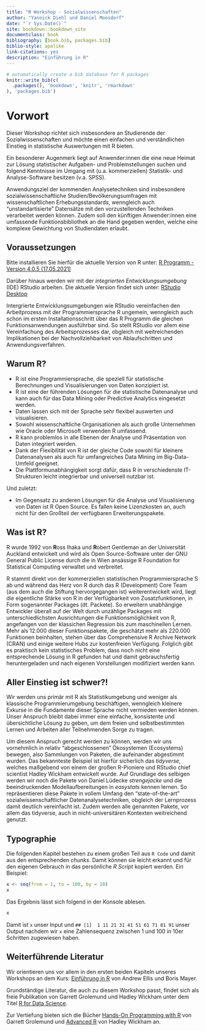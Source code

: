 ```yaml
--- 
title: "R Workshop - Sozialwissenschaften"
author: "Yannick Diehl und Daniel Moosdorf"
date: "`r Sys.Date()`"
site: bookdown::bookdown_site
documentclass: book
bibliography: [book.bib, packages.bib]
biblio-style: apalike
link-citations: yes
description: "Einführung in R"
---
```


```r
# automatically create a bib database for R packages
knitr::write_bib(c(
  .packages(), 'bookdown', 'knitr', 'rmarkdown'
), 'packages.bib')
```

# Vorwort {-}

Dieser Workshop richtet sich insbesondere an Studierende der Sozialwissenschaften und möchte einen einfachen und verständlichen Einstieg in statistische Auswertungen mit R bieten.

Ein besonderer Augenmerk liegt auf Anwender:innen die eine neue Heimat zur Lösung statistischer Aufgaben- und Problemstellungen suchen und folgend Kenntnisse im Umgang mit (u.a. kommerziellen) Statistik- und Analyse-Software besitzen (v.a. SPSS). 

Anwendungsziel der kommenden Analysetechniken sind insbesondere sozialwissenschaftliche Studien/Bevölkerungsumfragen mit wissenschaftlichen Erhebungsstandards, wenngleich auch "unstandartisierte" Datensätze mit den vorzustellenden Techniken verarbeitet werden können. Zudem soll den künftigen Anwender:innen eine umfassende Funktionsbibliothek an die Hand gegeben werden, welche eine komplexe Gewichtung von Studiendaten erlaubt.

## Voraussetzungen

Bitte installieren Sie hierfür die aktuelle Version von R unter: [R Programm - Version 4.0.5 (17.05.2021)](https://stat.ethz.ch/CRAN/)

Darüber hinaus werden wir mit der *integrierten Entwicklungsumgebung* (IDE) RStudio arbeiten. Die aktuelle Version findet sich unter: [RStudio Desktop](https://www.rstudio.com/products/rstudio/download/) 

Intergrierte Entwicklungsumgebungen wie RStudio vereinfachen den Arbeitprozess mit der Programmiersprache R ungemein, wenngleich auch schon im ersten Installationsschritt über das R Programm die gleichen Funktionsanwendungen ausführbar sind. So stellt RStudio vor allem eine Vereinfachung des Arbeitsprozesses dar, obgleich mit weitreichenden Implikationen bei der Nachvollziehbarkeit von Ablaufschritten und Anwendungsverfahren.

## Warum R?

* R ist eine Programmiersprache, die speziell für statistische Berechnungen und Visualisierungen von Daten konzipiert ist.
* R ist eine der führenden Lösungen für die statistische Datenanalyse und kann auch für das Data Mining oder Predictive Analytics eingesetzt werden.
* Daten lassen sich mit der Sprache sehr flexibel auswerten und visualisieren.
* Sowohl wissenschaftliche Organisationen als auch große Unternehmen wie Oracle oder Microsoft verwenden R umfassend.
* R kann problemlos in alle Ebenen der Analyse und Präsentation von Daten integriert werden.
* Dank der Flexibilität von R ist der gleiche Code sowohl für kleinere Datenanalysen als auch für umfangreiches Data Mining im Big-Data-Umfeld geeignet.
* Die Plattformunabhängigkeit sorgt dafür, dass R in verschiedenste IT-Strukturen leicht integrierbar und universell nutzbar ist.

Und zuletzt:

* Im Gegensatz zu anderen Lösungen für die Analyse und Visualisierung von Daten ist R Open Source. Es fallen keine Lizenzkosten an, auch nicht für den Großteil der verfügbaren Erweiterungspakete.

## Was ist R?

R wurde 1992 von **R**oss Ihaka und **R**obert Gentleman an der Universität Auckland entwickelt und wird als Open Source-Software unter der GNU General Public License durch die in Wien ansässige R Foundation for Statistical Computing verwaltet und verbreitet.

R stammt direkt von der kommerziellen statistischen Programmiersprache S ab und während das Herz von R durch das R (Development) Core Team (aus dem auch die Stiftung hervorgegangen ist) weiterentwickelt wird, liegt die eigentliche Stärke von R in der Verfügbarkeit von Zusatzfunktionen, in Form sogenannter Packages (dt. Packete). So erweitern unabhängige Entwickler überall auf der Welt durch unzählige Packages mit unterschiedlichsten Ausrichtungen die Funktionsmöglichkeit von R, angefangen von der klassichen Regression bis zum maschinellen Lernen. Mehr als 12.000 dieser Funktionspakete, die geschätzt mehr als 220.000 Funktionen beinhalten, stehen über das Comprehensive R Archive Network (CRAN) und einige weitere Hubs zur kostenfreien Verfügung. Folglich gibt es praktisch kein statistisches Problem, dass noch nicht eine entsprechende Lösung in R gefunden hat und damit gebrauchsfertig heruntergeladen und nach eigenen Vorstellungen modifiziert werden kann. 

## Aller Einstieg ist schwer?!

Wir werden uns primär mit R als Statistikumgebung und weniger als klassische Programmierumgebung beschäftigen, wenngleich kleinere Exkurse in die Fundamente dieser Sprache nicht vermieden werden können. Unser Anspruch bleibt dabei immer eine einfache, konsistente und übersichtliche Lösung zu geben, um dem freien und selbstbestimmten Lernen und Arbeiten aller Teilnehmenden Sorge zu tragen. 

Um diesem Anspruch gerecht werden zu können, werden wir uns vornehmlich in relativ "abgeschlossenen" Ökosystemen (Ecosystems) bewegen, also Sammlungen von Paketen, die aufeinander abgestimmt wurden. Das bekannteste Beispiel ist hierfür sicherlich das *tidyverse*, welches maßgebend von einem der großen R-Pioniere und RStudio chief scientist Hadley Wickham entwickelt wurde. Auf Grundlage des selbigen werden wir noch die Pakete von Daniel Lüdecke *strengejacke* und die beeindruckenden Modellaufbereitungen in *easystats* kennen lernen. So repräsentieren diese Pakete in vollem Umfang den "state-of-the-art" sozialwissenschaftlicher Datenanalysetechniken, obgleich der Lernprozess damit deutlich vereinfacht ist. Zudem werden alle genannten Pakete, vor allem das tidyverse, auch in nicht-universitären Kontexten weitreichend genutzt.

## Typographie

Die folgenden Kapitel bestehen zu einem großen Teil aus `R Code` und damit aus den entsprechenden *chunks*. Damit können sie leicht erkannt und für den eigenen Gebrauch in das persönliche *R Script* kopiert werden. Ein Beispiel:

```r
x <- seq(from = 1, to = 100, by = 10)
x
```

Das Ergebnis lässt sich folgend in der Konsole ablesen.

```r
x
```

Damit ist `x` unser Input und `## [1]  1 11 21 31 41 51 61 71 81 91` unser Output nachdem wir `x` eine Zahlensequenz zwischen 1 und 100 in 10er Schritten zugewiesen haben.

## Weiterführende Literatur

Wir orientieren uns vor allem in den ersten beiden Kapiteln unseres Workshops an dem Kurs: [Einführung in R](https://methodenlehre.github.io/einfuehrung-in-R/index.html) von Andrew Ellis und Boris Mayer. 

Grundständige Literatur, die auch zu diesem Workshop passt, findet sich als freie Publikation von Garrett Grolemund und Hadley Wickham unter dem Titel [R for Data Science](http://r4ds.had.co.nz/). 

Zur Vertiefung bieten sich die Bücher [Hands-On Programming with R](http://shop.oreilly.com/product/0636920028574.do) von Garrett Grolemund und [Advanced R](http://adv-r.had.co.nz/) von Hadley Wickham an.




